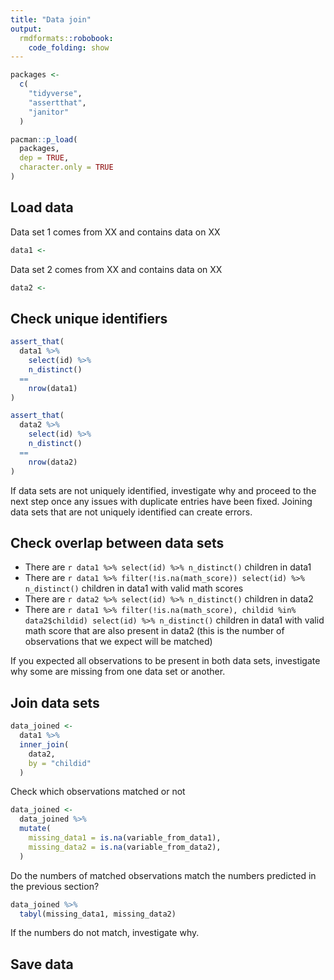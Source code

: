 ```yaml
---
title: "Data join"
output:
  rmdformats::robobook:
    code_folding: show
---
```


```r
packages <-
  c(
    "tidyverse",
    "assertthat",
    "janitor"
  )

pacman::p_load(
  packages, 
  dep = TRUE, 
  character.only = TRUE
)
```


## Load data

Data set 1 comes from XX and contains data on XX
```r
data1 <-
```

Data set 2 comes from XX and contains data on XX
```r
data2 <-
```


## Check unique identifiers

```r
assert_that(
  data1 %>%
    select(id) %>%
    n_distinct()
  ==
    nrow(data1)
)
```

```r
assert_that(
  data2 %>%
    select(id) %>%
    n_distinct()
  ==
    nrow(data2)
)
```

If data sets are not uniquely identified, investigate why and proceed to the next step once any issues with duplicate entries have been fixed. Joining data sets that are not uniquely identified can create errors. 


## Check overlap between data sets

- There are `r data1 %>% select(id) %>% n_distinct()` children in data1
- There are `r data1 %>% filter(!is.na(math_score)) select(id) %>% n_distinct()` children in data1 with valid math scores
- There are `r data2 %>% select(id) %>% n_distinct()` children in data2
- There are `r data1 %>% filter(!is.na(math_score), childid %in% data2$childid) select(id) %>% n_distinct()` children in data1 with valid math score that are also present in data2 (this is the number of observations that we expect will be matched)

If you expected all observations to be present in both data sets, investigate why some are missing from one data set or another.


## Join data sets

```r
data_joined <-
  data1 %>%
  inner_join(
    data2, 
    by = "childid"
  )
```

Check which observations matched or not

```r
data_joined <-
  data_joined %>%
  mutate(
    missing_data1 = is.na(variable_from_data1),
    missing_data2 = is.na(variable_from_data2),
  )
```

Do the numbers of matched observations match the numbers predicted in the previous section?

```r
data_joined %>%
  tabyl(missing_data1, missing_data2)
```

If the numbers do not match, investigate why.

## Save data 

